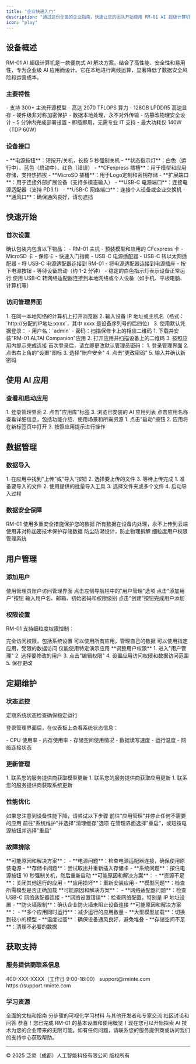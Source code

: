 ```yaml
---
title: "企业快速入门"
description: "通过这份全面的企业指南，快速让您的团队开始使用 RM-01 AI 超级计算机"
icon: "play"
---
```


## 设备概述

RM-01 AI 超级计算机是一款便携式 AI 解决方案，结合了高性能、安全性和易用性，专为企业级 AI 应用而设计。它在本地进行离线运算，显著降低了数据安全风险和运营成本。

### 主要特性

<CardGroup cols={3}>
<Card title="强大性能" icon="microchip">
- 支持 300+ 主流开源模型
- 高达 2070 TFLOPS 算力
- 128GB LPDDR5 高速显存
</Card>

<Card title="极致安全" icon="lock">
- 硬件级非对称加密保护
- 数据本地处理，永不对外传输
- 防篡改物理安全设计
</Card>

<Card title="简单部署" icon="bolt">
- 5 分钟内完成部署设置
- 即插即用，无需专业 IT 支持
- 最大功耗仅 140W（TDP 60W）
</Card>
</CardGroup>

### 设备接口

<AccordionGroup>
<Accordion title="正面接口">
- **电源按钮**：短按开/关机，长按 5 秒强制关机
- **状态指示灯**：白色（运行中）、蓝色（启动中）、红色（错误）
</Accordion>

<Accordion title="顶部接口">
- **CFexpress 插槽**：用于模型和应用存储，支持热插拔
- **MicroSD 插槽**：用于Logo定制和密钥存储
- **扩展端口**：用于连接外部扩展设备（支持多模态输入）
</Accordion>

<Accordion title="侧面接口">
- **USB-C 电源端口**：连接电源适配器（支持 PD3.1）
- **USB-C 网络端口**：连接个人设备或企业交换机
- **通风口**：确保通风良好，请勿遮挡
</Accordion>
</AccordionGroup>

## 快速开始

### 首次设置

<Steps>
<Step title="开箱检查">
确认包装内包含以下物品：
- RM-01 主机
- 预装模型和应用的 CFexpress 卡
- MicroSD 卡
- 保修卡
- 快速入门指南
- USB-C 电源适配器
- USB-C 转以太网适配器
</Step>

<Step title="连接电源">
- 将 USB-C 电源适配器连接到 RM-01
- 将电源适配器连接到电源插座
</Step>

<Step title="启动设备">
- 按下电源按钮
- 等待设备启动（约 1-2 分钟）
- 稳定的白色指示灯表示设备正常运行
</Step>

<Step title="设备连接">
使用 USB-C 转网络适配器连接到本地网络或个人设备（如手机、平板电脑、计算机等）
</Step>
</Steps>

### 访问管理界面

<Tabs>
<Tab title="Web 界面">
1. 在同一本地网络的计算机上打开浏览器
2. 输入设备 IP 地址或主机名（格式：`http://分配的IP地址:xxxx`，其中 xxxx 是设备序列号的后四位）
3. 使用默认凭据登录：
   - 用户名：`admin`
   - 密码：扫描保修卡上的相应二维码
</Tab>

<Tab title="移动应用">
1. 下载并安装"RM-01 ALTAI Companion"应用
2. 打开应用并扫描设备上的二维码
3. 按照应用内提示完成连接
</Tab>
</Tabs>

<Warning>
首次登录后，请立即更改默认管理员密码：
1. 登录管理界面
2. 点击右上角的"设置"图标
3. 选择"账户安全"
4. 点击"更改密码"
5. 输入并确认新密码
</Warning>

## 使用 AI 应用

### 查看和启动应用

<Steps>
<Step title="查看可用应用">
1. 登录管理界面
2. 点击"应用库"标签
3. 浏览已安装的 AI 应用列表
</Step>

<Step title="获取应用详情">
点击应用名称查看详细信息，包括功能介绍、使用场景和所需资源
</Step>

<Step title="启动应用">
1. 点击"启动"按钮
2. 应用将在新标签页中打开
3. 按照应用提示进行操作
</Step>
</Steps>

## 数据管理

### 数据导入

<Tabs>
<Tab title="单文件上传">
1. 在应用中找到"上传"或"导入"按钮
2. 选择要上传的文件
3. 等待上传完成
</Tab>

<Tab title="批量导入">
1. 准备要导入的文件
2. 使用提供的批量导入工具
3. 选择文件夹或多个文件
4. 启动导入过程
</Tab>
</Tabs>

### 数据安全保障

<Info>
RM-01 使用多重安全措施保护您的数据
</Info>

<CardGroup cols={2}>
<Card title="本地处理" icon="computer">
所有数据在设备内处理，永不上传到云端
</Card>

<Card title="硬件加密" icon="fingerprint">
使用非对称加密技术保护存储数据
</Card>

<Card title="IP5X 密封" icon="droplet">
防尘防潮设计，防止物理拆解
</Card>

<Card title="权限控制" icon="users-gear">
细粒度用户权限管理系统
</Card>
</CardGroup>

## 用户管理

### 添加用户

<Steps>
<Step title="以管理员身份登录">
使用管理员账户访问管理界面
</Step>

<Step title="进入用户管理">
点击左侧导航栏中的"用户管理"选项
</Step>

<Step title="创建新用户">
点击"添加用户"按钮
</Step>

<Step title="填写用户信息">
输入用户名、邮箱、初始密码和权限级别
</Step>

<Step title="完成创建">
点击"创建"按钮完成用户添加
</Step>
</Steps>

### 权限设置

RM-01 支持细粒度权限控制：

<CardGroup cols={2}>
<Card title="管理员" icon="users-gear">
完全访问权限，包括系统设置
</Card>

<Card title="高级用户" icon="user-tie">
可以使用所有应用，管理自己的数据
</Card>

<Card title="标准用户" icon="user">
可以使用指定应用，受限的数据访问
</Card>

<Card title="访客" icon="user-secret">
仅能使用特定演示应用
</Card>
</CardGroup>

<Note>
**调整用户权限**
1. 进入"用户管理"
2. 选择要修改的用户
3. 点击"编辑权限"
4. 设置应用访问权限和数据访问范围
5. 保存更改
</Note>

## 定期维护

### 状态监控

<Tip>
定期系统状态检查确保稳定运行
</Tip>

登录管理界面后，在仪表板上查看系统状态信息：

<CardGroup cols={3}>
<Card title="性能指标" icon="tachometer-alt">
- CPU 使用率
- 内存使用率
</Card>

<Card title="存储状态" icon="hdd">
- 存储空间使用情况
- 数据读写速度
</Card>

<Card title="系统状态" icon="thermometer-half">
- 运行温度
- 网络连接状态
</Card>
</CardGroup>

### 更新管理

<Tabs>
<Tab title="模型更新">
1. 联系您的服务提供商获取模型更新
</Tab>

<Tab title="应用更新">
1. 联系您的服务提供商获取应用更新
</Tab>

<Tab title="系统更新">
1. 联系您的服务提供商获取系统更新
</Tab>
</Tabs>

### 性能优化

<Warning>
如果您注意到设备性能下降，请尝试以下步骤
</Warning>

<Steps>
<Step title="关闭未使用的应用">
前往"应用管理"并停止任何不需要的应用
</Step>

<Step title="清理缓存">
前往"系统维护"并选择"清理缓存"选项
</Step>

<Step title="重启设备">
在管理界面选择"重启"，或短按电源按钮并选择"重启"
</Step>
</Steps>

### 故障排除

<AccordionGroup>
<Accordion title="设备无法启动">
**可能原因和解决方案**：
- **电源问题**：检查电源适配器连接，确保使用原装电源
- **存储卡问题**：尝试取出并重新插入存储卡
- **系统问题**：按住电源按钮 10 秒强制关机，然后重新启动
</Accordion>

<Accordion title="应用无法启动">
**可能原因和解决方案**：
- **资源不足**：关闭其他运行的应用
- **应用损坏**：重新安装应用
- **模型问题**：检查所需模型是否正确加载
</Accordion>

<Accordion title="无法连接到网络">
**可能原因和解决方案**：
- **网络适配器问题**：检查 USB-C 网络适配器连接
- **网络设置错误**：检查网络配置，特别是 IP 地址设置
- **防火墙限制**：确认企业防火墙未阻止设备连接
</Accordion>

<Accordion title="性能不佳">
**可能原因和解决方案**：
- **多个应用同时运行**：减少运行的应用数量
- **大型模型加载**：切换到较小的模型
- **温度过高**：确保设备通风良好，避免堆叠
- **存储空间不足**：清理不必要的数据
</Accordion>
</AccordionGroup>

## 获取支持

### 服务提供商联系信息

<CardGroup cols={2}>
<Card title="技术支持热线" icon="phone">
400-XXX-XXXX（工作日 9:00-18:00）
</Card>

<Card title="邮件支持" icon="envelope">
support@rminte.com
</Card>

<Card title="在线支持" icon="earth-asia">
https://support.rminte.com
</Card>
</CardGroup>

### 学习资源

<CardGroup cols={2}>
<Card title="知识库" href="https://kb.rminte.com" icon="book">
全面的文档和指南
</Card>

<Card title="视频教程" href="https://academy.rminte.com" icon="video">
分步骤的可视化学习材料
</Card>

<Card title="开发者社区" href="https://developer.rminte.com" icon="code">
与其他开发者和专家交流
</Card>

<Card title="用户论坛" href="https://forum.rminte.com" icon="comments">
社区讨论和问答
</Card>
</CardGroup>

<Check>
恭喜！您已完成 RM-01 的基本设置和使用概览！现在您可以开始探索 AI 技术为您的企业带来的无限可能。如有任何问题，请联系您的服务提供商或访问我们的支持中心获取帮助。
</Check>

---

<div className="text-center text-sm text-gray-500 mt-8">
  © 2025 泛灵（成都）人工智能科技有限公司 版权所有
</div>
